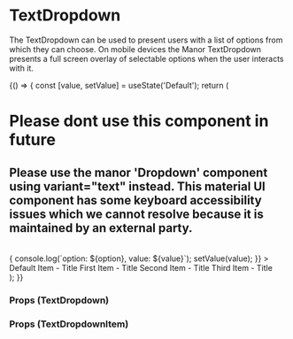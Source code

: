 
<Meta title="Components/Dropdown/TextDropdown" component={TextDropdown} />

# TextDropdown

The TextDropdown can be used to present users with a list of options from which they can choose. On mobile devices the
Manor TextDropdown presents a full screen overlay of selectable options when the user interacts with it.

<Preview>
    <Story name="TextDropdown">
      {() => {
        const [value, setValue] = useState('Default');
        return (
          <div style={{ padding: '2%' }}>
            <h1 style={{ color: 'red' }}>Please dont use this component in future</h1>
            <h2 style={{ color: 'red' }}>Please use the manor 'Dropdown' component using variant="text" instead. This material UI component has some keyboard accessibility issues which we cannot resolve because it is maintained by an external party.</h2>
            <br />
            <TextDropdown
              id="input-one"
              label="Example Label"
              value={value}
              tooltip={{ title: 'A dropdown tooltip!' }}
              handleChange={(event, value, option) => {
                console.log(`option: ${option}, value: ${value}`);
                setValue(value);
              }}
            >
              <TextDropdownItem value="Default">Default Item - Title</TextDropdownItem>
              <TextDropdownItem value="First">First Item - Title</TextDropdownItem>
              <TextDropdownItem value="Second">Second Item - Title</TextDropdownItem>
              <TextDropdownItem value="Third">Third Item - Title</TextDropdownItem>
            </TextDropdown>
          </div>
        );
      }}
    </Story>
</Preview>

### Props (TextDropdown)
<Props of={TextDropdown} />

### Props (TextDropdownItem)
<Props of={TextDropdownItem} />
